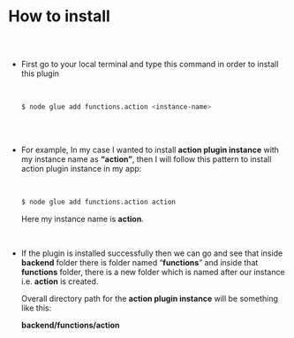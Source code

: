 
<Meta title="Functions.Action Plugin Docs/How to install" />

# How to install

##

<br/>

* First go to your local terminal and type this command in order to install this plugin

  <br/>

    ```bash
    $ node glue add functions.action <instance-name>
    ```

  <br/>
  <br/>

* For example, In my case I wanted to install **action plugin instance** with my instance
  name as **“action”**, then I will follow this pattern to install action plugin instance in
  my app:

  <br/>
  
    ```bash
    $ node glue add functions.action action
    ```
    
    Here my instance name is **action**.

  <br/>


* If the plugin is installed successfully then we can go and see that inside **backend** 
  folder there is folder named “**functions**” and inside that **functions** folder, there
  is a new folder which is named after our instance i.e. **action** is created. 
  
  Overall directory path for the **action plugin instance** will be something like this:
  
  **backend/functions/action**
